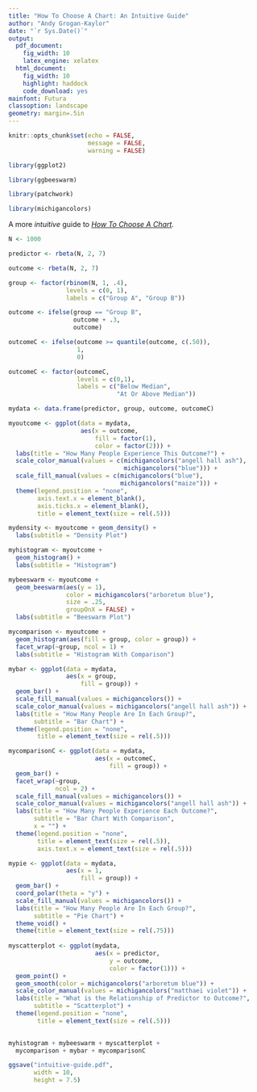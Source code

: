 ```yaml
---
title: "How To Choose A Chart: An Intuitive Guide"
author: "Andy Grogan-Kaylor"
date: "`r Sys.Date()`"
output:
  pdf_document: 
    fig_width: 10
    latex_engine: xelatex
  html_document:
    fig_width: 10
    highlight: haddock
    code_download: yes
mainfont: Futura
classoption: landscape
geometry: margin=.5in
---
```


```r

knitr::opts_chunk$set(echo = FALSE,
                      message = FALSE,
                      warning = FALSE)

library(ggplot2)

library(ggbeeswarm)

library(patchwork)

library(michigancolors)

```

A more *intuitive* guide to [*How To Choose A Chart*](https://agrogan1.github.io/dataviz/how-to-choose-a-chart/how-to-choose-a-chart-a-visual-guide.pdf).

```r

N <- 1000

predictor <- rbeta(N, 2, 7)

outcome <- rbeta(N, 2, 7)

group <- factor(rbinom(N, 1, .4),
                levels = c(0, 1),
                labels = c("Group A", "Group B"))

outcome <- ifelse(group == "Group B",
                  outcome + .3,
                  outcome)

outcomeC <- ifelse(outcome >= quantile(outcome, c(.50)),
                   1,
                   0)

outcomeC <- factor(outcomeC,
                   levels = c(0,1),
                   labels = c("Below Median", 
                              "At Or Above Median"))

mydata <- data.frame(predictor, group, outcome, outcomeC)

```

```r

myoutcome <- ggplot(data = mydata,
                    aes(x = outcome,
                        fill = factor(1),
                        color = factor(2))) +
  labs(title = "How Many People Experience This Outcome?") +
  scale_color_manual(values = c(michigancolors("angell hall ash"), 
                                michigancolors("blue"))) +
  scale_fill_manual(values = c(michigancolors("blue"),
                               michigancolors("maize"))) +
  theme(legend.position = "none",
        axis.text.x = element_blank(),
        axis.ticks.x = element_blank(),
        title = element_text(size = rel(.5)))

```

```r

mydensity <- myoutcome + geom_density() +
  labs(subtitle = "Density Plot")

myhistogram <- myoutcome + 
  geom_histogram() +
  labs(subtitle = "Histogram")

mybeeswarm <- myoutcome + 
  geom_beeswarm(aes(y = 1), 
                color = michigancolors("arboretum blue"),
                size = .25,
                groupOnX = FALSE) +
  labs(subtitle = "Beeswarm Plot")

mycomparison <- myoutcome + 
  geom_histogram(aes(fill = group, color = group)) + 
  facet_wrap(~group, ncol = 1) +
  labs(subtitle = "Histogram With Comparison")

mybar <- ggplot(data = mydata,
                aes(x = group,
                    fill = group)) +
  geom_bar() +
  scale_fill_manual(values = michigancolors()) +
  scale_color_manual(values = michigancolors("angell hall ash")) +
  labs(title = "How Many People Are In Each Group?",
       subtitle = "Bar Chart") +
  theme(legend.position = "none",
        title = element_text(size = rel(.5)))

mycomparisonC <- ggplot(data = mydata,
                        aes(x = outcomeC,
                            fill = group)) +
  geom_bar() + 
  facet_wrap(~group,
             ncol = 2) +
  scale_fill_manual(values = michigancolors()) +
  scale_color_manual(values = michigancolors("angell hall ash")) +
  labs(title = "How Many People Experience Each Outcome?",
       subtitle = "Bar Chart With Comparison",
       x = "") +
  theme(legend.position = "none",
        title = element_text(size = rel(.5)),
        axis.text.x = element_text(size = rel(.5)))

mypie <- ggplot(data = mydata,
                aes(x = 1,
                    fill = group)) +
  geom_bar() +
  coord_polar(theta = "y") +
  scale_fill_manual(values = michigancolors()) +
  labs(title = "How Many People Are In Each Group?",
       subtitle = "Pie Chart") +
  theme_void() +
  theme(title = element_text(size = rel(.75)))
  
myscatterplot <- ggplot(mydata,
                        aes(x = predictor,
                            y = outcome,
                            color = factor(1))) +
  geom_point() +
  geom_smooth(color = michigancolors("arboretum blue")) +
  scale_color_manual(values = michigancolors("matthaei violet")) +
  labs(title = "What is the Relationship of Predictor to Outcome?",
       subtitle = "Scatterplot") +
  theme(legend.position = "none",
        title = element_text(size = rel(.5)))
  

```

```r

myhistogram + mybeeswarm + myscatterplot + 
  mycomparison + mybar + mycomparisonC 

ggsave("intuitive-guide.pdf", 
       width = 10, 
       height = 7.5)

```

